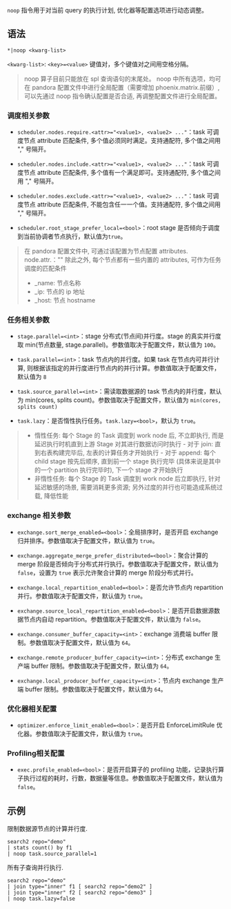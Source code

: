 `noop` 指令用于对当前 query 的执行计划, 优化器等配置选项进行动态调整。

## 语法

```spl
*|noop <kwarg-list>
```

`<kwarg-list>`:  `<key>=<value>` 键值对，多个键值对之间用空格分隔。

> noop 算子目前只能放在 spl 查询语句的末尾处。
> noop 中所有选项，均可在 pandora 配置文件中进行全局配置（需要增加 phoenix.matrix.前缀）, 可以先通过 noop 指令确认配置是否合适, 再调整配置文件进行全局配置。
### 调度相关参数

- `scheduler.nodes.require.<attr>="<value1>, <value2> ..."`：task 可调度节点 attribute 匹配条件, 多个值必须同时满足。支持通配符, 多个值之间用 "," 号隔开。

- `scheduler.nodes.include.<attr>="<value1>, <value2> ..."`：task 可调度节点 attribute 匹配条件, 多个值有一个满足即可。支持通配符, 多个值之间用 "," 号隔开。

- `scheduler.nodes.exclude.<attr>="<value1>, <value2> ..."`：task 可调度节点 attribute 匹配条件, 不能包含任一一个值。支持通配符, 多个值之间用 "," 号隔开。 

- `scheduler.root_stage_prefer_local=<bool>`：root stage 是否倾向于调度到当前协调者节点执行，默认值为`true`。

> 在 pandora 配置文件中, 可通过该配置为节点配置 attributes.
>     node.attr.<name>："<value>"
> 除此之外, 每个节点都有一些内置的 attributes, 可作为任务调度的匹配条件
> - _name: 节点名称
> - _ip: 节点的 ip 地址
> - _host: 节点 hostname
### 任务相关参数

- `stage.parallel=<int>`：stage 分布式(节点间)并行度。stage 的真实并行度取 min(节点数量, stage.parallel)。参数值取决于配置文件，默认值为 `100`。

- `task.parallel=<int>`：task 节点内的并行度。如果 task 在节点内可并行计算, 则根据该指定的并行度进行节点内的并行计算。参数值取决于配置文件，默认值为 `8`

- `task.source_parallel=<int>`：需读取数据源的 task 节点内的并行度，默认为 min(cores, splits count)。参数值取决于配置文件，默认值为 `min(cores, splits count)`

- `task.lazy`：是否惰性执行任务。`task.lazy=<bool>`，默认为 `true`。

> - 惰性任务: 每个 Stage 的 Task 调度到 work node 后, 不立即执行, 而是延迟执行时机直到上游 Stage 对其进行数据访问时执行
    - 对于 join: 直到右表构建完毕后, 左表的计算任务才开始执行
    - 对于 append: 每个 child stage 按先后顺序, 直到前一个 stage 执行完毕 (具体来说是其中的一个 partition 执行完毕时), 下一个 stage 才开始执行
> - 非惰性任务: 每个 Stage 的 Task 调度到 work node 后立即执行, 针对延迟敏感的场景, 需要消耗更多资源; 另外过度的并行也可能造成系统过载, 降低性能

### exchange 相关参数

- `exchange.sort_merge_enabled=<bool>`：全局排序时，是否开启 exchange 归并排序。参数值取决于配置文件，默认值为 `true`。

- `exchange.aggregate_merge_prefer_distributed=<bool>`：聚合计算的 merge 阶段是否倾向于分布式并行执行。参数值取决于配置文件，默认值为 `false`，设置为 `true` 表示允许聚合计算的 merge 阶段分布式并行。

- `exchange.local_repartition_enabled=<bool>`：是否允许节点内 repartition 并行。参数值取决于配置文件，默认值为 `true`。

- `exchange.source_local_repartition_enabled=<bool>`：是否开启数据源数据节点内自动 repartition。参数值取决于配置文件，默认值为 `false`。

- `exchange.consumer_buffer_capacity=<int>`：exchange 消费端 buffer 限制。参数值取决于配置文件，默认值为 `64`。

- `exchange.remote_producer_buffer_capacity=<int>`：分布式 exchange 生产端 buffer 限制。参数值取决于配置文件，默认值为 `64`。

- `exchange.local_producer_buffer_capacity=<int>`：节点内 exchange 生产端 buffer 限制。参数值取决于配置文件，默认值为 `64`。

### 优化器相关配置

- `optimizer.enforce_limit_enabled=<bool>`：是否开启 EnforceLimitRule 优化器。参数值取决于配置文件，默认值为 `true`。

### Profiling相关配置

- `exec.profile_enabled=<bool>`：是否开启算子的 profiling 功能，记录执行算子执行过程的耗时，行数，数据量等信息。参数值取决于配置文件，默认值为 `false`。

## 示例

限制数据源节点的计算并行度.

```spl
search2 repo="demo" 
| stats count() by f1
| noop task.source_parallel=1
```

所有子查询并行执行.

```spl
search2 repo="demo" 
| join type="inner" f1 [ search2 repo="demo2" ]
| join type="inner" f2 [ search2 repo="demo3" ]
| noop task.lazy=false
```
